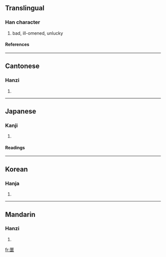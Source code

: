 ==Translingual==
===Han character===
{{Han char|rn=30|rad=口|as=13|sn=16|four=1010<sub>6</sub>|canj=一土口口 (MGRR)}}
# bad, ill-omened, unlucky
====References====
{{Han ref|kx=0210.040|dkj=04377|dj=0432.270|hdz=10688.120|uh=5669|ud=22121|bh=BEB5|bd=48821}}
----
==Cantonese==
===Hanzi===
{{yue-hanzi|jyut=|y=ngok6}}
# {{defn|Cantonese}}
----
==Japanese==
===Kanji===
{{ja-kanji|grade=|rs=口13}}
# {{defn|Japanese}} 
====Readings====
{{ja-readings|on=[[かく]] (kaku)|kun=[[おごそかなさま]] (ogosokanasama), [[おどろく]] (odoroku)}}
----
==Korean==
===Hanja===
{{ko-hanja|hangeul=악|rv=ak|mr=ak}}
# {{defn|Korean}}
----
==Mandarin==
===Hanzi===
{{cmn-hanzi|pin=[[è]] ([[e4]])|wg=o<sup>4</sup>}}
# {{defn|Mandarin}}

[[fr:噩]]